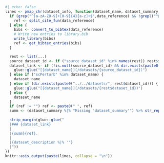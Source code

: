 ```r
#| echo: false
lines <- pmap_chr(dataset_info, function(dataset_name, dataset_summary, dataset_description, data_reference, ...) {
  if (grep("^[a-zA-Z0-9]+[0-9]{4}[a-z]+$",data_reference) && !grepl("^@",data_reference)) {
    ref <- split_cite_fun(data_reference)
  } else {
    bibs <- convert_to_bibtex(data_reference)
    # Write new entries to library.bib
    write_library(bibs)
    ref <- get_bibtex_entries(bibs)
  }

  rest <- list(...)
  source_dataset_id <- if ("source_dataset_id" %in% names(rest)) rest$source_dataset_id else NULL
  dataset_link <- if (!is.null(source_dataset_id) && dir.exists(paste0("../../datasets/", source_dataset_id))) {
    glue::glue("[{dataset_name}](/datasets/{source_dataset_id})")
  } else if ("scPerturb" %in% dataset_name) {
    dataset_name
  } else if (dir.exists(paste0("../../datasets/", rest$dataset_id))) {
    glue::glue("[{dataset_name}](/datasets/{rest$dataset_id})")
  } else {
    dataset_name
  }
  if (ref != "") ref <- paste0(" ", ref)
  summ <- (dataset_summary %|% "Missing 'dataset_summary'") %>% str_replace_all("\\n", " ") %>% str_replace_all("\\. *$", "")
  
  strip_margin(glue::glue("
  |### {dataset_link}
  |
  |{summ}{ref}.
  |
  |{dataset_description %|% ''}
  |"))
})
knitr::asis_output(paste(lines, collapse = "\n"))
```